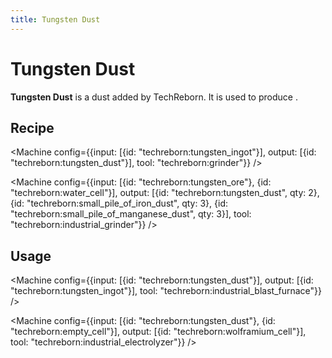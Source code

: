 ```yaml
---
title: Tungsten Dust
---
```


<ItemImage file="tungsten_dust" alt="Tungsten Dust" size="200" />

# Tungsten Dust

**Tungsten Dust** is a dust added by TechReborn. It is used to produce <McItem slug="techreborn:tungsten_ingot" />.

## Recipe

<CraftingTable recipe="input techreborn:small_pile_of_tungsten_dust techreborn:small_pile_of_tungsten_dust air input techreborn:small_pile_of_tungsten_dust techreborn:small_pile_of_tungsten_dust air input air air air output techreborn:tungsten_dust"/>

<Machine config={{input: [{id: "techreborn:tungsten_ingot"}], output: [{id: "techreborn:tungsten_dust"}], tool: "techreborn:grinder"}} />

<Machine config={{input: [{id: "techreborn:tungsten_ore"}, {id: "techreborn:water_cell"}], output: [{id: "techreborn:tungsten_dust", qty: 2}, {id: "techreborn:small_pile_of_iron_dust", qty: 3}, {id: "techreborn:small_pile_of_manganese_dust", qty: 3}], tool: "techreborn:industrial_grinder"}} />

## Usage

<CraftingTable recipe="input air air air input air techreborn:tungsten_dust air input air air air output techreborn:small_pile_of_tungsten_dust,4"/>

<Machine config={{input: [{id: "techreborn:tungsten_dust"}], output: [{id: "techreborn:tungsten_ingot"}], tool: "techreborn:industrial_blast_furnace"}} />

<Machine config={{input: [{id: "techreborn:tungsten_dust"}, {id: "techreborn:empty_cell"}], output: [{id: "techreborn:wolframium_cell"}], tool: "techreborn:industrial_electrolyzer"}} />
